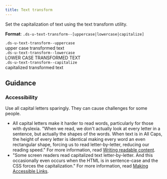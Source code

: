 ```yaml
---
title: Text transform
---
```


Set the capitalization of text using the text transform utility.

**Format**: `.ds-u-text-transform--[uppercase|lowercase|capitalize]`

<EmbeddedExample>
  <section class="example-list">
    <article>
      <code class="ds-margin-bottom--1">.ds-u-text-transform--uppercase</code>
      <div class="ds-u-text-transform--uppercase">upper case transformed text</div>
    </article>
    <article>
      <code class="ds-margin-bottom--1">.ds-u-text-transform--lowercase</code>
      <div class="ds-u-text-transform--lowercase">LOWER CASE TRANSFORMED TEXT</div>
    </article>
    <article>
      <code class="ds-margin-bottom--1">.ds-u-text-transform--capitalize</code>
      <div class="ds-u-text-transform--capitalize">capitalized transformed text</div>
    </article>
  </section>
</EmbeddedExample>

## Guidance

### Accessibility

Use all capital letters sparingly. They can cause challenges for some people.

- All capital letters make it harder to read words, particularly for those with dyslexia. "When we read, we don't actually look at every letter in a sentence, but actually the shapes of the words. When text is in All Caps, the height of every letter is identical making every word an even rectangular shape, forcing us to read letter-by-letter, reducing our reading speed." For more information, read [Writing readable content](https://www.mity.com.au/blog/writing-readable-content-and-why-all-caps-is-so-hard-to-read).
- "Some screen readers read capitalized text letter-by-letter. And this occasionally even occurs when the HTML is in sentence-case and the CSS forces the capitalization." For more information, read [Making Accessible Links](https://www.sitepoint.com/15-rules-making-accessible-links/).
